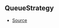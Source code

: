 ## QueueStrategy



- [Source](https://github.com/Androz2091/discord-player/blob/3222e4d/packages/utils/src/Queue.ts#L1)